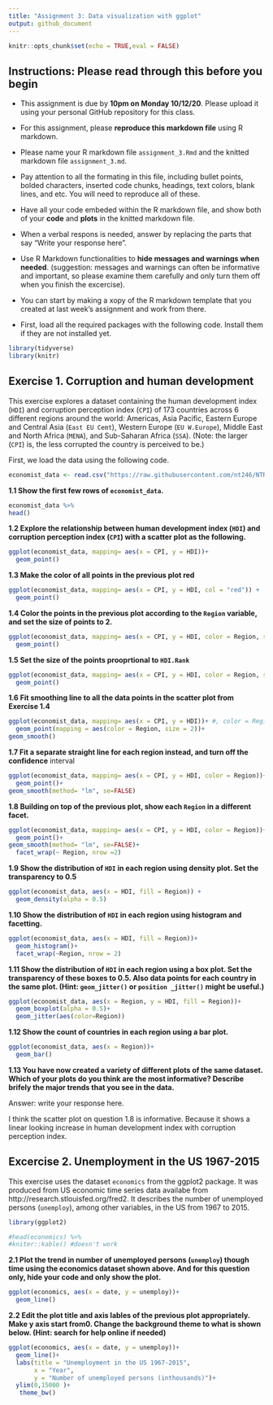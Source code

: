 ```yaml
---
title: "Assignment 3: Data visualization with ggplot"
output: github_document
---
```


```r
knitr::opts_chunk$set(echo = TRUE,eval = FALSE)
```

## Instructions: Please read through this before you begin

* This assignment is due by **10pm on Monday 10/12/20**. Please upload it using your personal GitHub repository for this class.


* For this assignment, please **reproduce this markdown file** using R markdown. 

* Please name your R markdown file ```assignment_3.Rmd``` and the knitted markdown file ```assignment_3.md```.

* Pay attention to all the formating in this file, including bullet points, bolded characters, inserted code chunks, headings, text colors, blank lines, and etc. You will need to reproduce all of these.

* Have all your code embeded within the R markdown file, and show both of your **code** and **plots** in the knitted markdown file.

* When a verbal respons is needed, answer by replacing the parts that say "Write your response here".

* Use R Markdown functionalities to **hide messages and warnings when needed**. (suggestion: messages and warnings can often be informative and important, so please examine them carefully and only turn them off when you finish the excercise).

* You can start by making a xopy of the R markdown template that you created at last week's assignment and work from there.

* First, load all the required packages with the following code. Install them if they are not installed yet.


```r
library(tidyverse)
library(knitr)
```


## Exercise 1. Corruption and human development

This exercise explores a dataset containing the human development index (`HDI`) and corruption perception index (`CPI`) of 173 countries across 6 different regions around the world: Americas, Asia Pacific, Eastern Europe and Central Asia (`East EU Cemt`), Western Europe (`EU W.Europe`), Middle East and North Africa (`MENA`), and Sub-Saharan Africa (`SSA`). (Note: the larger (`CPI`) is, the less corrupted the country is perceived to be.)


First, we load the data using the following code.


```r
economist_data <- read.csv("https://raw.githubusercontent.com/nt246/NTRES6940-data-science/master/datasets/EconomistData.csv")
```



**1.1 Show the first few rows of `economist_data`.**


```r
economist_data %>% 
head()
```

**1.2 Explore the relationship between human development index (`HDI`) and corruption perception index (`CPI`) with a scatter plot as the following.**


```r
ggplot(economist_data, mapping= aes(x = CPI, y = HDI))+
  geom_point()
```



**1.3 Make the color of all points in the previous plot red**


```r
ggplot(economist_data, mapping= aes(x = CPI, y = HDI, col = "red")) +
  geom_point()
```



**1.4 Color the points in the previous plot according to the `Region` variable, and set the size of points to 2.**

```r
ggplot(economist_data, mapping= aes(x = CPI, y = HDI, color = Region, size = 2)) +
  geom_point()
```



**1.5 Set the size of the points prooprtional to `HDI.Rank`**

```r
ggplot(economist_data, mapping= aes(x = CPI, y = HDI, color = Region, size = HDI.Rank)) +
  geom_point()
```




**1.6 Fit smoothing line to all the data points in the scatter plot from Exercise 1.4**

```r
ggplot(economist_data, mapping= aes(x = CPI, y = HDI))+ #, color = Region, size = 2)) +
  geom_point(mapping = aes(color = Region, size = 2))+
geom_smooth()
```



**1.7 Fit a separate straight line for each region instead, and turn off the confidence** interval

```r
ggplot(economist_data, mapping= aes(x = CPI, y = HDI, color = Region))+ #, size = 0.2)) +
  geom_point()+
geom_smooth(method= "lm", se=FALSE)
```



**1.8 Building on top of the previous plot, show each `Region` in a different facet.**

```r
ggplot(economist_data, mapping= aes(x = CPI, y = HDI, color = Region))+ #, size = 0.2)) +
  geom_point()+
geom_smooth(method= "lm", se=FALSE)+
  facet_wrap(~ Region, nrow =2)


```




**1.9 Show the distribution of `HDI` in each region using density plot. Set the transparency to 0.5**

```r
ggplot(economist_data, aes(x = HDI, fill = Region)) +
  geom_density(alpha = 0.5)

```



**1.10 Show the distribution of `HDI` in each region using histogram and facetting.**

```r
ggplot(economist_data, aes(x = HDI, fill = Region))+
  geom_histogram()+
  facet_wrap(~Region, nrow = 2)
```



**1.11 Show the distribution of `HDI` in each region using a box plot. Set the transparency of these boxes to 0.5. Also data points for each country in the same plot. (Hint: `geom_jitter()` or `position _jitter()` might be useful.)**

```r
ggplot(economist_data, aes(x = Region, y = HDI, fill = Region))+
  geom_boxplot(alpha = 0.5)+
  geom_jitter(aes(color=Region))
```



**1.12 Show the count of countries in each region using a bar plot.**

```r
ggplot(economist_data, aes(x = Region))+
  geom_bar()
```



**1.13 You have now created a variety of different plots of the same dataset. Which of your plots do you think are the most informative? Describe brifely the major trends that you see in the data.**

Answer: write your response here.

I think the scatter plot on question 1.8 is informative. Because it shows a linear looking increase in human development index with corruption perception index.

## Excercise 2. Unemployment in the US 1967-2015

This exercise uses the dataset `economics` from the ggplot2 package. It was produced from US economic time series data availabe from http://research.stlouisfed.org/fred2. It describes the number of unemployed persons (`unemploy`), among other variables, in the US from 1967 to 2015. 

```r
library(ggplot2)

```


```r

#head(economics) %>% 
#kniter::kable() #doesn't work

```


**2.1 Plot the trend in number of unemployed persons (`unemploy`) though time using the economics dataset shown above. And for this question only, hide your code and only show the plot.**



```r
ggplot(economics, aes(x = date, y = unemploy))+
  geom_line()
```



**2.2 Edit the plot title and axis lables of the previous plot appropriately. Make y axis start from0. Change the background theme to what is shown below. (Hint: search for help online if needed)**

```r
ggplot(economics, aes(x = date, y = unemploy))+
  geom_line()+
  labs(title = "Unemployment in the US 1967-2015",
       x = "Year",
       y = "Number of unemployed persons (inthousands)")+
  ylim(0,15000 )+
   theme_bw()
```























